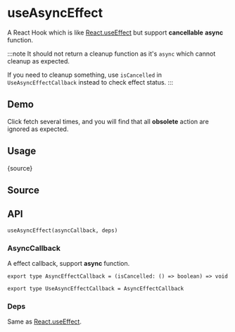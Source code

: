 # useAsyncEffect


<HooksType category="Lifecycle" />

A React Hook which is like [React.useEffect](https://react.dev/reference/react/useEffect) but support **cancellable** **async** function.

:::note
It should not return a cleanup function as it's `async` which cannot cleanup as expected.

If you need to cleanup something, use `isCancelled` in `UseAsyncEffectCallback` instead to check effect status.
:::

## Demo

Click fetch several times, and you will find that all **obsolete** action are ignored as expected.


<App />

## Usage


<RawCode>{source}</RawCode>

## Source


<Source />

## API

```tsx
useAsyncEffect(asyncCallback, deps)
```

### AsyncCallback

A effect callback, support **async** function.

```tsx
export type AsyncEffectCallback = (isCancelled: () => boolean) => void

export type UseAsyncEffectCallback = AsyncEffectCallback
```

### Deps

Same as [React.useEffect](https://react.dev/reference/react/useEffect).
